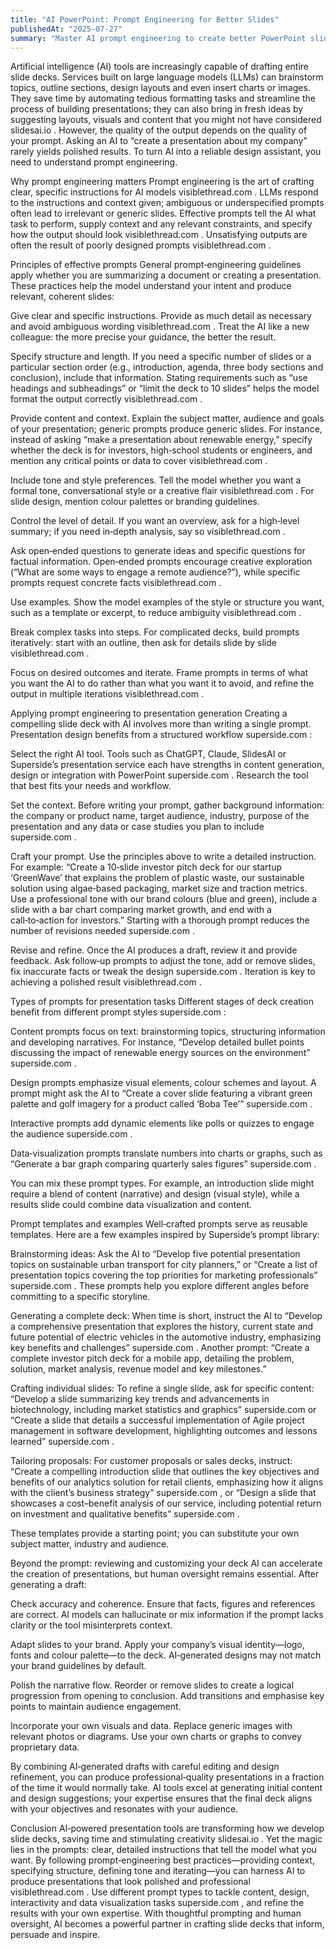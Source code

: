 ```yaml
---
title: "AI PowerPoint: Prompt Engineering for Better Slides"
publishedAt: "2025-07-27"
summary: "Master AI prompt engineering to create better PowerPoint slides: fundamentals, structure, tone, and iterative prompts for polished, professional presentations."
---
```


Artificial intelligence (AI) tools are increasingly capable of drafting entire slide decks. Services built on large language models (LLMs) can brainstorm topics, outline sections, design layouts and even insert charts or images. They save time by automating tedious formatting tasks and streamline the process of building presentations; they can also bring in fresh ideas by suggesting layouts, visuals and content that you might not have considered
slidesai.io
. However, the quality of the output depends on the quality of your prompt. Asking an AI to “create a presentation about my company” rarely yields polished results. To turn AI into a reliable design assistant, you need to understand prompt engineering.

Why prompt engineering matters
Prompt engineering is the art of crafting clear, specific instructions for AI models
visiblethread.com
. LLMs respond to the instructions and context given; ambiguous or underspecified prompts often lead to irrelevant or generic slides. Effective prompts tell the AI what task to perform, supply context and any relevant constraints, and specify how the output should look
visiblethread.com
. Unsatisfying outputs are often the result of poorly designed prompts
visiblethread.com
.

Principles of effective prompts
General prompt‑engineering guidelines apply whether you are summarizing a document or creating a presentation. These practices help the model understand your intent and produce relevant, coherent slides:

Give clear and specific instructions. Provide as much detail as necessary and avoid ambiguous wording
visiblethread.com
. Treat the AI like a new colleague: the more precise your guidance, the better the result.

Specify structure and length. If you need a specific number of slides or a particular section order (e.g., introduction, agenda, three body sections and conclusion), include that information. Stating requirements such as “use headings and subheadings” or “limit the deck to 10 slides” helps the model format the output correctly
visiblethread.com
.

Provide content and context. Explain the subject matter, audience and goals of your presentation; generic prompts produce generic slides. For instance, instead of asking “make a presentation about renewable energy,” specify whether the deck is for investors, high‑school students or engineers, and mention any critical points or data to cover
visiblethread.com
.

Include tone and style preferences. Tell the model whether you want a formal tone, conversational style or a creative flair
visiblethread.com
. For slide design, mention colour palettes or branding guidelines.

Control the level of detail. If you want an overview, ask for a high‑level summary; if you need in‑depth analysis, say so
visiblethread.com
.

Ask open‑ended questions to generate ideas and specific questions for factual information. Open‑ended prompts encourage creative exploration (“What are some ways to engage a remote audience?”), while specific prompts request concrete facts
visiblethread.com
.

Use examples. Show the model examples of the style or structure you want, such as a template or excerpt, to reduce ambiguity
visiblethread.com
.

Break complex tasks into steps. For complicated decks, build prompts iteratively: start with an outline, then ask for details slide by slide
visiblethread.com
.

Focus on desired outcomes and iterate. Frame prompts in terms of what you want the AI to do rather than what you want it to avoid, and refine the output in multiple iterations
visiblethread.com
.

Applying prompt engineering to presentation generation
Creating a compelling slide deck with AI involves more than writing a single prompt. Presentation design benefits from a structured workflow
superside.com
:

Select the right AI tool. Tools such as ChatGPT, Claude, SlidesAI or Superside’s presentation service each have strengths in content generation, design or integration with PowerPoint
superside.com
. Research the tool that best fits your needs and workflow.

Set the context. Before writing your prompt, gather background information: the company or product name, target audience, industry, purpose of the presentation and any data or case studies you plan to include
superside.com
.

Craft your prompt. Use the principles above to write a detailed instruction. For example: “Create a 10‑slide investor pitch deck for our startup ‘GreenWave’ that explains the problem of plastic waste, our sustainable solution using algae‑based packaging, market size and traction metrics. Use a professional tone with our brand colours (blue and green), include a slide with a bar chart comparing market growth, and end with a call‑to‑action for investors.” Starting with a thorough prompt reduces the number of revisions needed
superside.com
.

Revise and refine. Once the AI produces a draft, review it and provide feedback. Ask follow‑up prompts to adjust the tone, add or remove slides, fix inaccurate facts or tweak the design
superside.com
. Iteration is key to achieving a polished result
visiblethread.com
.

Types of prompts for presentation tasks
Different stages of deck creation benefit from different prompt styles
superside.com
:

Content prompts focus on text: brainstorming topics, structuring information and developing narratives. For instance, “Develop detailed bullet points discussing the impact of renewable energy sources on the environment”
superside.com
.

Design prompts emphasize visual elements, colour schemes and layout. A prompt might ask the AI to “Create a cover slide featuring a vibrant green palette and golf imagery for a product called ‘Boba Tee’”
superside.com
.

Interactive prompts add dynamic elements like polls or quizzes to engage the audience
superside.com
.

Data‑visualization prompts translate numbers into charts or graphs, such as “Generate a bar graph comparing quarterly sales figures”
superside.com
.

You can mix these prompt types. For example, an introduction slide might require a blend of content (narrative) and design (visual style), while a results slide could combine data visualization and content.

Prompt templates and examples
Well‑crafted prompts serve as reusable templates. Here are a few examples inspired by Superside’s prompt library:

Brainstorming ideas: Ask the AI to “Develop five potential presentation topics on sustainable urban transport for city planners,” or “Create a list of presentation topics covering the top priorities for marketing professionals”
superside.com
. These prompts help you explore different angles before committing to a specific storyline.

Generating a complete deck: When time is short, instruct the AI to “Develop a comprehensive presentation that explores the history, current state and future potential of electric vehicles in the automotive industry, emphasizing key benefits and challenges”
superside.com
. Another prompt: “Create a complete investor pitch deck for a mobile app, detailing the problem, solution, market analysis, revenue model and key milestones.”

Crafting individual slides: To refine a single slide, ask for specific content: “Develop a slide summarizing key trends and advancements in biotechnology, including market statistics and graphics”
superside.com
 or “Create a slide that details a successful implementation of Agile project management in software development, highlighting outcomes and lessons learned”
superside.com
.

Tailoring proposals: For customer proposals or sales decks, instruct: “Create a compelling introduction slide that outlines the key objectives and benefits of our analytics solution for retail clients, emphasizing how it aligns with the client’s business strategy”
superside.com
, or “Design a slide that showcases a cost–benefit analysis of our service, including potential return on investment and qualitative benefits”
superside.com
.

These templates provide a starting point; you can substitute your own subject matter, industry and audience.

Beyond the prompt: reviewing and customizing your deck
AI can accelerate the creation of presentations, but human oversight remains essential. After generating a draft:

Check accuracy and coherence. Ensure that facts, figures and references are correct. AI models can hallucinate or mix information if the prompt lacks clarity or the tool misinterprets context.

Adapt slides to your brand. Apply your company’s visual identity—logo, fonts and colour palette—to the deck. AI‑generated designs may not match your brand guidelines by default.

Polish the narrative flow. Reorder or remove slides to create a logical progression from opening to conclusion. Add transitions and emphasise key points to maintain audience engagement.

Incorporate your own visuals and data. Replace generic images with relevant photos or diagrams. Use your own charts or graphs to convey proprietary data.

By combining AI‑generated drafts with careful editing and design refinement, you can produce professional‑quality presentations in a fraction of the time it would normally take. AI tools excel at generating initial content and design suggestions; your expertise ensures that the final deck aligns with your objectives and resonates with your audience.

Conclusion
AI‑powered presentation tools are transforming how we develop slide decks, saving time and stimulating creativity
slidesai.io
. Yet the magic lies in the prompts: clear, detailed instructions that tell the model what you want. By following prompt‑engineering best practices—providing context, specifying structure, defining tone and iterating—you can harness AI to produce presentations that look polished and professional
visiblethread.com
. Use different prompt types to tackle content, design, interactivity and data visualization tasks
superside.com
, and refine the results with your own expertise. With thoughtful prompting and human oversight, AI becomes a powerful partner in crafting slide decks that inform, persuade and inspire.

